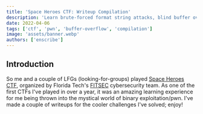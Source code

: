 ```yaml
---
title: 'Space Heroes CTF: Writeup Compilation'
description: 'Learn brute-forced format string attacks, blind buffer overflows, and return-oriented programming in this writeup compilation from Space Heroes CTF.'
date: 2022-04-06
tags: ['ctf', 'pwn', 'buffer-overflow', 'compilation']
image: 'assets/banner.webp'
authors: ['enscribe']
---
```



## Introduction

So me and a couple of LFGs (looking-for-groups) played [Space Heroes CTF](https://ctftime.org/event/1567/), organized by Florida Tech's [FITSEC](https://ctftime.org/team/65296) cybersecurity team. As one of the first CTFs I've played in over a year, it was an amazing learning experience for me being thrown into the mystical world of binary exploitation/pwn. I've made a couple of writeups for the cooler challenges I've solved; enjoy!

<FirstSubpost title="Guardians of the Galaxy" href="/blog/shctf-2022-compilation/guardians-of-the-galaxy" />